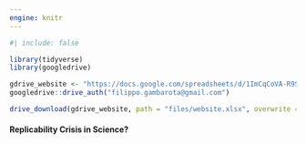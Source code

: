```yaml
---
engine: knitr
---
```


```r
#| include: false

library(tidyverse)
library(googledrive)

gdrive_website <- "https://docs.google.com/spreadsheets/d/1ImCqCoVA-R9SUuCUaqfyOvSu3ZChef4tvASxZcjEYMk/edit?gid=0#gid=0"
googledrive::drive_auth("filippo.gambarota@gmail.com")

drive_download(gdrive_website, path = "files/website.xlsx", overwrite = TRUE)
```

#### Replicability Crisis in Science?

